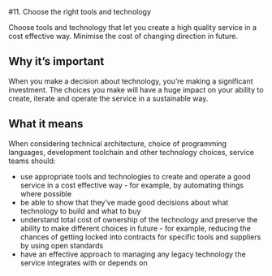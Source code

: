 #11. Choose the right tools and technology

Choose tools and technology that let you create a high quality service in a cost effective way. Minimise the cost of changing direction in future.

## Why it’s important

When you make a decision about technology, you’re making a significant investment. The choices you make will have a huge impact on your ability to create, iterate and operate the service in a sustainable way.

## What it means

When considering technical architecture, choice of programming languages, development toolchain and other technology choices, service teams should:

- use appropriate tools and technologies to create and operate a good service in a cost effective way - for example, by automating things where possible
- be able to show that they’ve made good decisions about what technology to build and what to buy
- understand total cost of ownership of the technology and preserve the ability to make different choices in future - for example, reducing the chances of getting locked into contracts for specific tools and suppliers by using open standards
- have an effective approach to managing any legacy technology the service integrates with or depends on